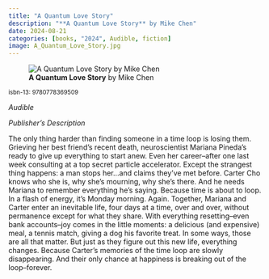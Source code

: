 ```yaml
---
title: "A Quantum Love Story"
description: "**A Quantum Love Story** by Mike Chen"
date: 2024-08-21
categories: [books, "2024", Audible, fiction]
image: A_Quantum_Love_Story.jpg
---
```

![**A Quantum Love Story** by Mike Chen](A_Quantum_Love_Story.jpg){fig-align="left"}

<sup>isbn-13: 9780778369509</sup>

*Audible*

*Publisher's Description*

The only thing harder than finding someone in a time loop is losing them.
Grieving her best friend's recent death, neuroscientist Mariana Pineda's
ready to give up everything to start anew. Even her career--after one last
week consulting at a top secret particle accelerator. Except the strangest
thing happens: a man stops her...and claims they've met before. Carter Cho
knows who she is, why she's mourning, why she's there. And he needs Mariana
to remember everything he's saying. Because time is about to loop. In a
flash of energy, it's Monday morning. Again. Together, Mariana and Carter
enter an inevitable life, four days at a time, over and over, without
permanence except for what they share. With everything resetting--even bank
accounts--joy comes in the little moments: a delicious (and expensive)
meal, a tennis match, giving a dog his favorite treat. In some ways, those
are all that matter. But just as they figure out this new life, everything
changes. Because Carter's memories of the time loop are slowly
disappearing. And their only chance at happiness is breaking out of the
loop--forever.
